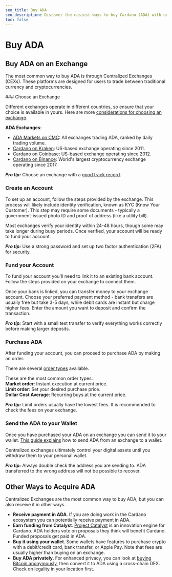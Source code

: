 ```yaml
---
seo_title: Buy ADA
seo_description: Discover the easiest ways to buy Cardano (ADA) with our guide. Find trusted exchanges, avoid common mistakes, and start investing in ADA today.
toc: false
---
```



# Buy ADA

## Buy ADA on an Exchange

The most common way to buy ADA is through Centralized Exchanges (CEXs). These platforms are designed for users to trade between traditional currency and cryptocurrencies.

<Steps>
### Choose an Exchange

Different exchanges operate in different countries, so ensure that your choice is available in yours. Here are more [considerations for choosing an exchange](https://www.forbes.com/advisor/au/investing/cryptocurrency/how-to-buy-cardano-ada/).

**ADA Exchanges**:

- [ADA Markets on CMC](https://coinmarketcap.com/currencies/cardano/#Markets): All exchanges trading ADA, ranked by daily trading volume.
- [Cardano on Kraken](https://www.kraken.com/learn/buy-cardano-ada): US-based exchange operating since 2011.
- [Cardano on Coinbase](https://www.coinbase.com/how-to-buy/cardano): US-based exchange operating since 2012.
- [Cardano on Binance](https://www.binance.com/en/how-to-buy/cardano): World's largest cryptocurrency exchange operating since 2017.

**_Pro tip:_** Choose an exchange with a [good track record](https://welcome.rabbitholepools.io/choosing-an-exchange).

### Create an Account

To set up an account, follow the steps provided by the exchange. This process will likely include identity verification, known as KYC (Know Your Customer). This step may require some documents - typically a government-issued photo ID and proof of address (like a utility bill).

Most exchanges verify your identity within 24-48 hours, though some may take longer during busy periods. Once verified, your account will be ready to fund your account.

**_Pro tip:_** Use a strong password and set up two factor authentication (2FA) for security.

### Fund your Account

To fund your account you'll need to link it to an existing bank account. Follow the steps provided on your exchange to connect them.

Once your bank is linked, you can transfer money to your exchange account. Choose your preferred payment method - bank transfers are usually free but take 3-5 days, while debit cards are instant but charge higher fees. Enter the amount you want to deposit and confirm the transaction.

**_Pro tip:_** Start with a small test transfer to verify everything works correctly before making larger deposits.

### Purchase ADA

After funding your account, you can proceed to purchase ADA by making an order.

There are several [order types](https://www.coindesk.com/learn/crypto-order-types-101-from-market-to-limit/) available.

These are the most common order types:  
**Market order**: Instant execution at current price.  
**Limit order**: Set your desired purchase price.  
**Dollar Cost Average**: Recurring buys at the current price.

**_Pro tip:_** Limit orders usually have the lowest fees. It is recommended to check the fees on your exchange.

### Send the ADA to your Wallet

Once you have purchased your ADA on an exchange you can send it to your wallet. [This guide explains](https://welcome.rabbitholepools.io/sending-ada-to-your-personal-wallet) how to send ADA from an exchange to a wallet.

Centralized exchanges ultimately control your digital assets until you withdraw them to your personal wallet.

**_Pro tip:_** Always double check the address you are sending to. ADA transferred to the wrong address will not be possible to recover.

</Steps>

## Other Ways to Acquire ADA

Centralized Exchanges are the most common way to buy ADA, but you can also receive it in other ways.

- **Receive payment in ADA**. If you are doing work in the Cardano ecosystem you can potentially receive payment in ADA.
- **Earn funding from Catalyst**. [Project Catalyst](https://projectcatalyst.io/) is an innovation engine for Cardano. ADA holders vote on proposals they think will benefit Cardano. Funded proposals get paid in ADA.
- **Buy it using your wallet**. Some wallets have features to purchase crypto with a debit/credit card, bank transfer, or Apple Pay. Note that fees are usually higher than buying on an exchange.
- **Buy ADA privately**. For enhanced privacy, you can look at [buying Bitcoin anonymously](https://kycnot.me/), then convert it to ADA using a cross-chain DEX. Check on legality in your location first.
